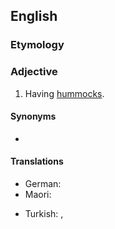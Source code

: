 ==English==

===Etymology===
{{suffix|en|hummock|y}}

===Adjective===
{{en-adj}}

# Having [[hummock]]s.

====Synonyms====
* {{l|en|hummocked}}

====Translations====
{{trans-top}}
* German: {{t+|de|hügelig}}
* Maori: {{t|mi|tāpukepuke}}
{{trans-mid}}
* Turkish: {{t|tr|tepecikli}}, {{t+|tr|tümsekli}}
{{trans-bottom}}